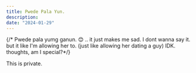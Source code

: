 ```yaml
---
title: Pwede Pala Yun.
description:
date: "2024-01-29"
---
```


{/* Pwede pala yumg ganun. 😊 
.. it just makes me sad. I dont wanna say it. but it like I'm allowing her to. (just like allowing her dating a guy)
IDK. thoughts, am I special?*/}

This is private.
